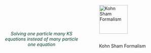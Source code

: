 :::{.columns}

:::{.column width=50%}

\
\
\
\

<div style="color:#004225; text-align:center">
*Solving one particle many KS equations instead of many particle one equation*
</div>

:::

:::{.column width=50%}
![Kohn Sham Formalism](_figs/KS-method.png){#fig-schema width=75% fig-align="center"}
:::


:::